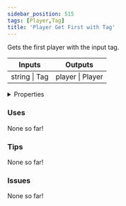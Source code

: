 ```yaml
---
sidebar_position: 515
tags: [Player,Tag]
title: 'Player Get First with Tag'
---
```


Gets the first player with the input tag.



<IChip uuid="48364320-cb02-41d8-9d8f-50291131dad2"/>

<table><thead><tr><th>Inputs</th><th>Outputs</th></tr></thead><tbody><tr><td>string | Tag</td><td>player | Player</td></tr></tbody></table>

<details>
  <summary>Properties</summary>
  <div>
    <div>
    <table>
      <tbody>
        <tr>
          <td>Is beta required?</td>
          <td>No</td>
        </tr>
        <tr>
          <td>Is chip a trolling risk?</td>
          <td>No</td>
        </tr>
        <tr>
          <td>Is chip a role assignment risk?</td>
          <td>No</td>
        </tr>
        <tr>
          <td>Chip UUID</td>
          <td>48364320-cb02-41d8-9d8f-50291131dad2</td>
        </tr>
        <tr>
          <td>Room availability</td>
          <td>Available everywhere</td>
        </tr>
      </tbody>
    </table>
    </div>
  </div>
</details>

### Uses

None so far!

### Tips

None so far!

### Issues

None so far!